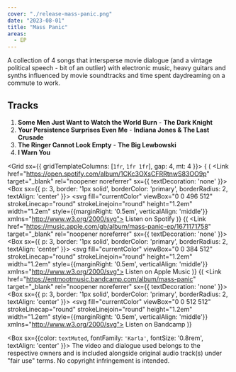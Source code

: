 ```yaml
---
cover: "./release-mass-panic.png"
date: "2023-08-01"
title: "Mass Panic"
areas:
  - EP
---
```



A collection of 4 songs that intersperse movie dialogue (and a vintage political speech - bit of an outlier) with
electronic music, heavy guitars and synths influenced by movie soundtracks and time spent daydreaming on a commute to
work.

## Tracks

1. **Some Men Just Want to Watch the World Burn** - **The Dark Knight**
2. **Your Persistence Surprises Even Me** - **Indiana Jones & The Last Crusade**
3. **The Ringer Cannot Look Empty** - **The Big Lewbowski**
4. **I Warn You**

<Grid sx={{ gridTemplateColumns: [`1fr`, `1fr 1fr`], gap: 4, mt: 4 }}>
  { (
    <Link href="https://open.spotify.com/album/1CKc3OXsCFRRtnwS83OO9p" target="_blank" rel="noopener noreferrer" sx={{ textDecoration: 'none' }}>
      <Box sx={{ p: 3, border: '1px solid', borderColor: 'primary', borderRadius: 2, textAlign: 'center' }}>
        <svg fill="currentColor" viewBox="0 0 496 512" strokeLinecap="round" strokeLinejoin="round" height="1.2em" width="1.2em" style={{marginRight: '0.5em', verticalAlign: 'middle'}} xmlns="http://www.w3.org/2000/svg">
          <path d="M248 8C111.1 8 0 119.1 0 256s111.1 248 248 248 248-111.1 248-248S384.9 8 248 8zm100.7 364.9c-4.2 0-6.8-1.3-10.7-3.6-62.4-37.6-135-39.2-206.7-24.5-3.9 1-9 2.6-11.9 2.6-9.7 0-15.8-7.7-15.8-15.8 0-10.3 6.1-15.2 13.6-16.8 81.9-18.1 165.6-16.5 237 26.2 6.1 3.9 9.7 7.4 9.7 16.5s-7.1 15.4-15.2 15.4zm26.9-65.6c-5.2 0-8.7-2.3-12.3-4.2-62.5-37-155.7-51.9-238.6-29.4-4.8 1.3-7.4 2.6-11.9 2.6-10.7 0-19.4-8.7-19.4-19.4s5.2-17.8 15.5-20.7c27.8-7.8 56.2-13.6 97.8-13.6 64.9 0 127.6 16.1 177 45.5 8.1 4.8 11.3 11 11.3 19.7-.1 10.8-8.5 19.5-19.4 19.5zm31-76.2c-5.2 0-8.4-1.3-12.9-3.9-71.2-42.5-198.5-52.7-280.9-29.7-3.6 1-8.1 2.6-12.9 2.6-13.2 0-23.3-10.3-23.3-23.6 0-13.6 8.4-21.3 17.4-23.9 35.2-10.3 74.6-15.2 117.5-15.2 73 0 149.5 15.2 205.4 47.8 7.8 4.5 12.9 10.7 12.9 22.6 0 13.6-11 23.3-23.2 23.3z" />
        </svg>
        Listen on Spotify
      </Box>
    </Link>
  )}
  {(
    <Link href="https://music.apple.com/gb/album/mass-panic-ep/1671171758" target="_blank" rel="noopener noreferrer" sx={{ textDecoration: 'none' }}>
      <Box sx={{ p: 3, border: '1px solid', borderColor: 'primary', borderRadius: 2, textAlign: 'center' }}>
        <svg fill="currentColor" viewBox="0 0 384 512" strokeLinecap="round" strokeLinejoin="round" height="1.2em" width="1.2em" style={{marginRight: '0.5em', verticalAlign: 'middle'}} xmlns="http://www.w3.org/2000/svg">
          <path d="M318.7 268.7c-.2-36.7 16.4-64.4 50-84.8-18.8-26.9-47.2-41.7-84.7-44.6-35.5-2.8-74.3 20.7-88.5 20.7-15 0-49.4-19.7-76.4-19.7C63.3 141.2 4 184.8 4 273.5q0 39.3 14.4 81.2c12.8 36.7 59 126.7 107.2 125.2 25.2-.6 43-17.9 75.8-17.9 31.8 0 48.3 17.9 76.4 17.9 48.6-.7 90.4-82.5 102.6-119.3-65.2-30.7-61.7-90-61.7-91.9zm-56.6-164.2c27.3-32.4 24.8-61.9 24-72.5-24.1 1.4-52 16.4-67.9 34.9-17.5 19.8-27.8 44.3-25.6 71.9 26.1 2 49.9-11.4 69.5-34.3z" />
        </svg>
        Listen on Apple Music
      </Box>
    </Link>
  )}
  {(
    <Link href="https://entmootmusic.bandcamp.com/album/mass-panic" target="_blank" rel="noopener noreferrer" sx={{ textDecoration: 'none' }}>
      <Box sx={{ p: 3, border: '1px solid', borderColor: 'primary', borderRadius: 2, textAlign: 'center' }}>
        <svg fill="currentColor" viewBox="0 0 512 512" strokeLinecap="round" strokeLinejoin="round" height="1.2em" width="1.2em" style={{marginRight: '0.5em', verticalAlign: 'middle'}} xmlns="http://www.w3.org/2000/svg">
          <path d="M256 8C119 8 8 119 8 256s111 248 248 248 248-111 248-248S393 8 256 8zm48.2 326.1h-181L207.9 178h181z"/>
        </svg>
        Listen on Bandcamp
      </Box>
    </Link>
  )}
</Grid>

<Box sx={{color: `textMuted`, fontFamily: `'Karla'`, fontSize: '0.8rem', textAlign: 'center' }}>
The video and dialogue used belongs to the respective owners and is included alongside original audio track(s) under "fair use" terms. No copyright infringement is intended.
</Box>
